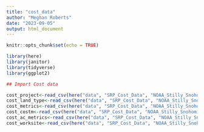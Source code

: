 ---
title: "cost_data"
author: "Meghan Roberts"
date: "2023-09-05"
output: html_document
---

```{r setup, include=FALSE}
knitr::opts_chunk$set(echo = TRUE)

library(here)
library(janitor)
library(tidyverse)
library(ggplot2)
```

```{r}
## Import Cost data

cost_project<-read_csv(here("data", "SRP_Cost_Data", "NOAA_Stilly_Snohomish_Project.csv"))
cost_land_type<-read_csv(here("data", "SRP_Cost_Data", "NOAA_Stilly_Snohomish_Acquisition_Land_Type.csv"))
cost_metrics<-read_csv(here("data", "SRP_Cost_Data", "NOAA_Stilly_Snohomish_Metrics.csv"))
cost_costm<-read_csv(here("data", "SRP_Cost_Data", "NOAA_Stilly_Snohomish_Cost_Metrics.csv"))
cost_ac_metrics<-read_csv(here("data", "SRP_Cost_Data", "NOAA_Stilly_Snohomish_Acquisition_Metrics.csv"))
cost_worksite<-read_csv(here("data", "SRP_Cost_Data", "NOAA_Stilly_Snohomish_Worksite.csv"))
```

